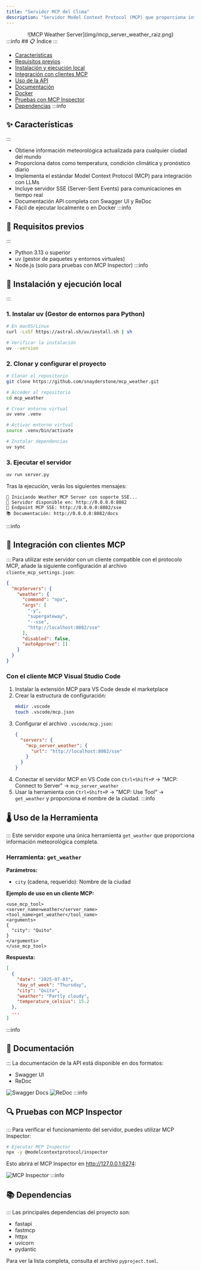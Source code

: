 ```yaml
---
title: "Servidor MCP del Clima"
description: "Servidor Model Context Protocol (MCP) que proporciona información meteorológica actualizada mediante la API de Open-Meteo."
---
```

<center>
![MCP Weather Server](img/mcp_server_weather_raiz.png)
</center>
:::info
## 📋 Índice
:::

- [Características](#características)
- [Requisitos previos](#requisitos-previos)
- [Instalación y ejecución local](#instalación-y-ejecución-local)
- [Integración con clientes MCP](#integración-con-clientes-mcp)
- [Uso de la API](#uso-de-la-api)
- [Documentación](#documentación)
- [Docker](#docker)
- [Pruebas con MCP Inspector](#pruebas-con-mcp-inspector)
- [Dependencias](#dependencias)
:::info
## ✨ Características
:::
- Obtiene información meteorológica actualizada para cualquier ciudad del mundo
- Proporciona datos como temperatura, condición climática y pronóstico diario
- Implementa el estándar Model Context Protocol (MCP) para integración con LLMs
- Incluye servidor SSE (Server-Sent Events) para comunicaciones en tiempo real
- Documentación API completa con Swagger UI y ReDoc
- Fácil de ejecutar localmente o en Docker
:::info
## 🔧 Requisitos previos
:::
- Python 3.13 o superior
- uv (gestor de paquetes y entornos virtuales)
- Node.js (solo para pruebas con MCP Inspector)
:::info
## 🚀 Instalación y ejecución local
:::
### 1. Instalar uv (Gestor de entornos para Python)

```bash
# En macOS/Linux
curl -LsSf https://astral.sh/uv/install.sh | sh

# Verificar la instalación
uv --version
```

### 2. Clonar y configurar el proyecto

```bash
# Clonar el repositorio
git clone https://github.com/snayderstone/mcp_weather.git

# Acceder al repositorio
cd mcp_weather

# Crear entorno virtual
uv venv .venv

# Activar entorno virtual
source .venv/bin/activate

# Instalar dependencias
uv sync
```

### 3. Ejecutar el servidor

```bash
uv run server.py
```

Tras la ejecución, verás los siguientes mensajes:

```
🚀 Iniciando Weather MCP Server con soporte SSE...
📡 Servidor disponible en: http://0.0.0.0:8082
🔗 Endpoint MCP SSE: http://0.0.0.0:8082/sse
📚 Documentación: http://0.0.0.0:8082/docs
```
:::info
## 🔌 Integración con clientes MCP
:::
Para utilizar este servidor con un cliente compatible con el protocolo MCP, añade la siguiente configuración al archivo `cliente_mcp_settings.json`:

```json
{
  "mcpServers": {
    "weather": {
      "command": "npx",
      "args": [
        "-y",
        "supergateway",
        "--sse",
        "http://localhost:8082/sse"
      ],
      "disabled": false,
      "autoApprove": []
    }
  }
}
```

### Con el cliente MCP Visual Studio Code

1. Instalar la extensión MCP para VS Code desde el marketplace
2. Crear la estructura de configuración:
   ```bash
   mkdir .vscode
   touch .vscode/mcp.json
   ```
3. Configurar el archivo `.vscode/mcp.json`:
   ```json
   {
     "servers": {
       "mcp_server_weather": { 
         "url": "http://localhost:8082/sse"
       }
     }
   }
   ```
4. Conectar el servidor MCP en VS Code con `Ctrl+Shift+P` → "MCP: Connect to Server" → `mcp_server_weather`
5. Usar la herramienta con `Ctrl+Shift+P` → "MCP: Use Tool" → `get_weather` y proporciona el nombre de la ciudad.
:::info
## 🌡️ Uso de la Herramienta
:::
Este servidor expone una única herramienta `get_weather` que proporciona información meteorológica completa.

### Herramienta: `get_weather`

**Parámetros:**
- `city` (cadena, requerido): Nombre de la ciudad

**Ejemplo de uso en un cliente MCP:**

```
<use_mcp_tool>
<server_name>weather</server_name>
<tool_name>get_weather</tool_name>
<arguments>
{
  "city": "Quito"
}
</arguments>
</use_mcp_tool>
```

**Respuesta:**
```json
[
  {
    "date": "2025-07-03",
    "day_of_week": "Thursday",
    "city": "Quito",
    "weather": "Partly cloudy",
    "temperature_celsius": 15.2
  },
  ...
]
```
:::info
## 📖 Documentación
:::
La documentación de la API está disponible en dos formatos:

- Swagger UI
- ReDoc

![Swagger Docs](img/mcp_server_weather_docs.png)
![ReDoc](img/mcp_server_weather_redoc.png)
:::info
## 🔍 Pruebas con MCP Inspector
:::
Para verificar el funcionamiento del servidor, puedes utilizar MCP Inspector:

```bash
# Ejecutar MCP Inspector
npx -y @modelcontextprotocol/inspector
```

Esto abrirá el MCP Inspector en http://127.0.0.1:6274:

![MCP Inspector](img/mcp_inspector.png)
:::info
## 📚 Dependencias
:::
Las principales dependencias del proyecto son:

- fastapi
- fastmcp
- httpx
- uvicorn
- pydantic

Para ver la lista completa, consulta el archivo `pyproject.toml`.
